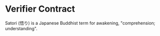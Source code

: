 # Verifier Contract

Satori (悟り) is a Japanese Buddhist term for awakening, "comprehension; understanding".


